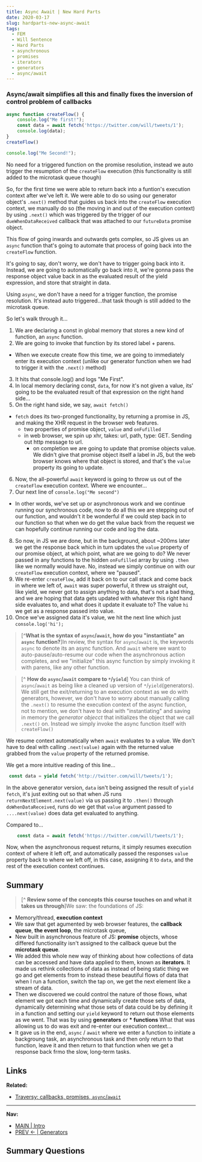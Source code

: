 ```yaml
---
title: Async Await | New Hard Parts 
date: 2020-03-17
slug: hardparts-new-async-await
tags: 
  - FEM
  - Will Sentence 
  - Hard Parts
  - asynchronous
  - promises
  - iterators
  - generators
  - async/await
---
```

### Async/await simplifies all this and finally fixes the inversion of control problem of callbacks
```js
async function createFlow() {
    console.log("Me first!");
    const data = await fetch('https://twitter.com/will/tweets/1');
    console.log(data);
}
createFlow()

console.log("Me Second!");
```
No need for a triggered function on the promise resolution, instead we auto trigger the resumption of the `createFlow` execution (this functionality is still added to the microtask queue though)

So, for the first time we were able to return back into a funtion's execution context after we've left it. We were able to do so using our generator object's `.next()` method that guides us back into the `createFlow` execution context, we manually do so (the moving in and out of the execution context) by using `.next()` which was triggered by the trigger of our `dueWhenDataReceived` callback that was attached to our `futureData` promise object.

This flow of going inwards and outwards gets complex, so JS gives us an `async` function that's going to automate that process of going back into the `createFlow` function.

It's going to say, don't worry, we don't have to trigger going back into it. Instead, we are going to automatically go back into it, we're gonna pass the response object value back in as the evaluated result of the yield expression, and store that straight in data.

Using `async`, we don't have a need for a trigger function, the promise resolution. It's instead auto triggered...that task though is still added to the microtask queue.

So let's walk through it...

1. We are declaring a const in global memory that stores a new kind of function, an `async` function.
2. We are going to invoke that function by its stored label + parens. 
  - When we execute create flow this time, we are going to immediately enter its execution context (unlike our generator function when we had to trigger it with the `.next()` method)
3. It hits that console.log() and logs "Me First".
4. In local memory declaring const, `data`, for now it's not given a value, its' going to be the evaluated  result of that expression on the right hand side...
5. On the right hand side, we say, `await fetch()`
  - `fetch` does its two-pronged functionality, by returning a promise in JS, and making the XHR request in the browser web features.
    - two properties of promise object, `value` and `onFufilled`
    - in web browser, we spin up xhr, takes: url, path, type: GET. Sending out http message to url.
      - on completion we are going to update that promise objects value. We didn't give that promise object itself a label in JS, but the web browser knows where that object is stored, and that's the `value` property its going to update.
6. Now, the all-powerful `await` keyword is going to throw us out of the `createFlow` execution context. Where we encounter...
7. Our next line of `console.log("Me second")`
  - In other words, we've set up or asynchronous work and we continue running our synchronous code, now to do all this we are stepping out of our function, and wouldn't it be wonderful if we could step back in to our function so that when we do get the value back from the request we can hopefully continue running our code and log the data.
8. So now, in JS we are done, but in the background, about ~200ms later we get the response back which in turn updates the `value` property of our promise object, at which point, what are we going to do? We never passed in any functions to the hidden `onFufilled` array by using `.then` like we normally would have. No, instead we simply continue on with our `createFlow` execution context, where we "paused".
9. We re-enter `createFlow`, add it back on to our call stack and come back in where we left of, `await` was super powerful, it threw us straight out, like yield, we never got to assign anything to data, that's not a bad thing, and we are hoping that data gets updated with whatever this right hand side evaluates to, and what does it update it evaluate to? The value `hi` we get as a response passed into value.
10. Once we've assigned data it's value, we hit the next line which just `console.log('hi');`

> [^**What is the syntax of `async`/`await`, how do you "instantiate" an `async` function?**]In review, the syntax for `async`/`await` is, the keywords `async` to denote its an async function. And `await` where we want to auto-pause/auto-resume our code when the asynchronous action completes, and we "initialize" this async function by simply invoking it with parens, like any other function.

>[^ **How do `async`/`await` compare to `*`/`yield`**] You can think of `async`/`await` as being like a cleaned up version of `*`/`yield`(generators). We still get the exit/returning to an execution context as we do with generators, however, we don't have to worry about manually calling the `.next()` to resume the execution context of the async function, not to mention, we don't have to deal with "instantiating" and saving in memory the *generator objecct* that initializes the object that we call `.next()` on. Instead we simply invoke the async function itself with `createFlow()`

We resume context automatically when `await` evaluates to a value. We don't have to deal with calling `.next(value)` again with the returned value grabbed from the `value` property of the returned promise. 

We get a more intuitive reading of this line...
```js
 const data = yield fetch('http://twitter.com/will/tweets/1');
```
In the above generator version, `data` isn't being assigned the result of `yield fetch`, it's just exiting out so that when JS runs `returnNextElement.next(value)` via us passing it to `.then()` through `doWhenDataReceived`, runs do we get that `value` argument passed to `....next(value)` does data get evaluated to anything.

Compared to...  
```js
    const data = await fetch('https://twitter.com/will/tweets/1');
```
Now, when the asynchronous request returns, it simply resumes execution context of where it left off, and automatically passed the responses `value` property back to where we left off, in this case, assigning it to `data`, and the rest of the execution context continues.

## Summary
> [^ **Review some of the concepts this course touches on and what it takes us through**]We saw: the foundations of JS: 
- Memory/thread, **execution context**
- We saw that get agumented by web browser features, the **callback queue**, **the event loop**, the microtask queue,
- New built in asynchronous feature of JS: **promise** objects, whose differed functionality isn't assigned to the callback queue but the **microtask queue**. 
- We added this whole new way of thinking about how collections of data can be accessed and have data applied to them, known as **iterators**. It made us rethink collections of data as instead of being static thing we go and get elements from to instead these beautiful flows of data that when I run a function, switch the tap on, we get the next element like a stream of data.
- Then we discovered we could control the nature of those flows, what element we got each time and dynamically create those sets of data, dynamically determining what those sets of data could be by defining it in a function and setting our `yield` keyword to return out those elements as we went. That was by using **generators** or __* functions__ What that was allowing us to do was exit and re-enter our execution context...
- It gave us in the end, `async` / `await` where we enter a function to initiate a backgroung task, an asynchronous task and then only return to that function, leave it and then return to that function when we get a response back frmo the slow, long-term tasks.


## Links 
**Related:**  
- [Traversy: callbacks, promises, `async`/`await`](traversy-async-js)
---
**Nav:**  
- [MAIN | Intro](/hardparts-new-main) 
- [PREV ← | Generators ](/hardparts-new-generators)
 
## Summary Questions